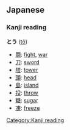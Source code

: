 == Japanese ==                                          
===Kanji reading===
[[Category:Kanji reading]]
'''とう''' ([[tô]])

*[[闘]]: [[fight]], [[war]]
* [[刀]]: [[sword]]
* [[塔]]: [[tower]]
* [[頭]]: [[head]]
* [[島]]: [[island]]
* [[投]]: [[throw]]
* [[糖]]: [[sugar]]
* [[凍]]: [[freeze]]